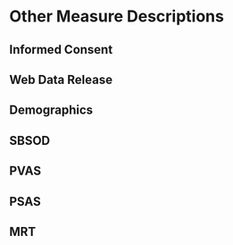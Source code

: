 # Other Measure Descriptions

## Informed Consent

## Web Data Release

## Demographics

## SBSOD

## PVAS

## PSAS

## MRT
